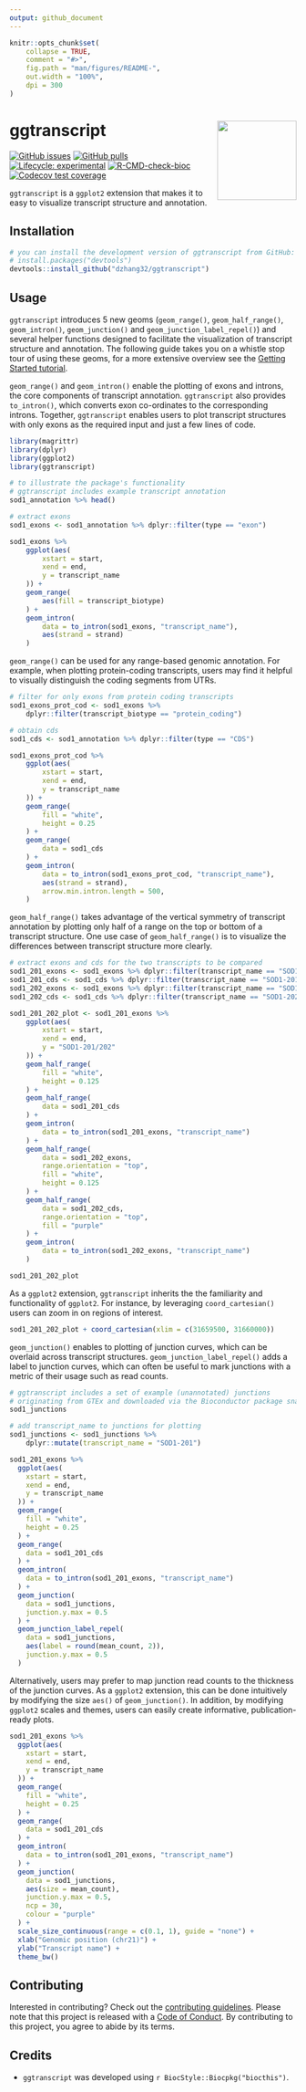 ```yaml
---
output: github_document
---
```


```r
knitr::opts_chunk$set(
    collapse = TRUE,
    comment = "#>",
    fig.path = "man/figures/README-",
    out.width = "100%",
    dpi = 300
)
```

# ggtranscript <img src="man/figures/ggtranscript_logo_cropped.svg" align="right" height="139" />

<!-- badges: start -->
[![GitHub issues](https://img.shields.io/github/issues/dzhang32/ggtranscript)](https://github.com/dzhang32/ggtranscript/issues)
[![GitHub pulls](https://img.shields.io/github/issues-pr/dzhang32/ggtranscript)](https://github.com/dzhang32/ggtranscript/pulls)
[![Lifecycle: experimental](https://img.shields.io/badge/lifecycle-experimental-orange.svg)](https://lifecycle.r-lib.org/articles/stages.html#experimental)
[![R-CMD-check-bioc](https://github.com/dzhang32/ggtranscript/workflows/R-CMD-check-bioc/badge.svg)](https://github.com/dzhang32/ggtranscript/actions)
[![Codecov test coverage](https://codecov.io/gh/dzhang32/ggtranscript/branch/main/graph/badge.svg)](https://app.codecov.io/gh/dzhang32/ggtranscript?branch=main)
<!-- badges: end -->

`ggtranscript` is a `ggplot2` extension that makes it to easy to visualize transcript structure and annotation. 

## Installation

```r
# you can install the development version of ggtranscript from GitHub:
# install.packages("devtools")
devtools::install_github("dzhang32/ggtranscript")
```

## Usage

`ggtranscript` introduces 5 new geoms (`geom_range()`, `geom_half_range()`, `geom_intron()`, `geom_junction()` and `geom_junction_label_repel()`) and several helper functions designed to facilitate the visualization of transcript structure and annotation. The following guide takes you on a whistle stop tour of using these geoms, for a more extensive overview see the [Getting Started tutorial](https://dzhang32.github.io/ggtranscript/articles/ggtranscript.html).

`geom_range()` and `geom_intron()` enable the plotting of exons and introns, the core components of transcript annotation. `ggtranscript` also provides `to_intron()`, which converts exon co-ordinates to the corresponding introns. Together, `ggtranscript` enables users to plot transcript structures with only exons as the required input and just a few lines of code.  

```r
library(magrittr)
library(dplyr)
library(ggplot2)
library(ggtranscript)

# to illustrate the package's functionality
# ggtranscript includes example transcript annotation
sod1_annotation %>% head()

# extract exons
sod1_exons <- sod1_annotation %>% dplyr::filter(type == "exon")

sod1_exons %>%
    ggplot(aes(
        xstart = start,
        xend = end,
        y = transcript_name
    )) +
    geom_range(
        aes(fill = transcript_biotype)
    ) +
    geom_intron(
        data = to_intron(sod1_exons, "transcript_name"),
        aes(strand = strand)
    )
```

`geom_range()` can be used for any range-based genomic annotation. For example, when plotting protein-coding transcripts, users may find it helpful to visually distinguish the coding segments from UTRs. 

```r
# filter for only exons from protein coding transcripts
sod1_exons_prot_cod <- sod1_exons %>%
    dplyr::filter(transcript_biotype == "protein_coding")

# obtain cds
sod1_cds <- sod1_annotation %>% dplyr::filter(type == "CDS")

sod1_exons_prot_cod %>%
    ggplot(aes(
        xstart = start,
        xend = end,
        y = transcript_name
    )) +
    geom_range(
        fill = "white",
        height = 0.25
    ) +
    geom_range(
        data = sod1_cds
    ) +
    geom_intron(
        data = to_intron(sod1_exons_prot_cod, "transcript_name"),
        aes(strand = strand),
        arrow.min.intron.length = 500,
    )
```

`geom_half_range()` takes advantage of the vertical symmetry of transcript annotation by plotting only half of a range on the top or bottom of a transcript structure. One use case of `geom_half_range()` is to visualize the differences between transcript structure more clearly. 

```r

# extract exons and cds for the two transcripts to be compared
sod1_201_exons <- sod1_exons %>% dplyr::filter(transcript_name == "SOD1-201")
sod1_201_cds <- sod1_cds %>% dplyr::filter(transcript_name == "SOD1-201")
sod1_202_exons <- sod1_exons %>% dplyr::filter(transcript_name == "SOD1-202")
sod1_202_cds <- sod1_cds %>% dplyr::filter(transcript_name == "SOD1-202")

sod1_201_202_plot <- sod1_201_exons %>%
    ggplot(aes(
        xstart = start,
        xend = end,
        y = "SOD1-201/202"
    )) +
    geom_half_range(
        fill = "white",
        height = 0.125
    ) +
    geom_half_range(
        data = sod1_201_cds
    ) +
    geom_intron(
        data = to_intron(sod1_201_exons, "transcript_name")
    ) +
    geom_half_range(
        data = sod1_202_exons,
        range.orientation = "top",
        fill = "white",
        height = 0.125
    ) +
    geom_half_range(
        data = sod1_202_cds,
        range.orientation = "top",
        fill = "purple"
    ) +
    geom_intron(
        data = to_intron(sod1_202_exons, "transcript_name")
    )

sod1_201_202_plot

```

As a `ggplot2` extension, `ggtranscript` inherits the the familiarity and functionality of `ggplot2`. For instance, by leveraging `coord_cartesian()` users can zoom in on regions of interest. 

```r

sod1_201_202_plot + coord_cartesian(xlim = c(31659500, 31660000))

```

`geom_junction()` enables to plotting of junction curves, which can be overlaid across transcript structures. `geom_junction_label_repel()` adds a label to junction curves, which can often be useful to mark junctions with a metric of their usage such as read counts. 

```r

# ggtranscript includes a set of example (unannotated) junctions
# originating from GTEx and downloaded via the Bioconductor package snapcount
sod1_junctions

# add transcript_name to junctions for plotting
sod1_junctions <- sod1_junctions %>%
    dplyr::mutate(transcript_name = "SOD1-201")

sod1_201_exons %>%
  ggplot(aes(
    xstart = start,
    xend = end,
    y = transcript_name
  )) +
  geom_range(
    fill = "white", 
    height = 0.25
  ) +
  geom_range(
    data = sod1_201_cds
  ) + 
  geom_intron(
    data = to_intron(sod1_201_exons, "transcript_name")
  ) + 
  geom_junction(
    data = sod1_junctions,
    junction.y.max = 0.5
  ) +
  geom_junction_label_repel(
    data = sod1_junctions,
    aes(label = round(mean_count, 2)),
    junction.y.max = 0.5
  )

```

Alternatively, users may prefer to map junction read counts to the thickness of the junction curves. As a `ggplot2` extension, this can be done intuitively by modifying the size `aes()` of `geom_junction()`. In addition, by modifying `ggplot2` scales and themes, users can easily create informative, publication-ready plots.

```r

sod1_201_exons %>%
  ggplot(aes(
    xstart = start,
    xend = end,
    y = transcript_name
  )) +
  geom_range(
    fill = "white", 
    height = 0.25
  ) +
  geom_range(
    data = sod1_201_cds
  ) + 
  geom_intron(
    data = to_intron(sod1_201_exons, "transcript_name")
  ) + 
  geom_junction(
    data = sod1_junctions,
    aes(size = mean_count),
    junction.y.max = 0.5, 
    ncp = 30, 
    colour = "purple"
  ) + 
  scale_size_continuous(range = c(0.1, 1), guide = "none") + 
  xlab("Genomic position (chr21)") + 
  ylab("Transcript name") + 
  theme_bw()

```

## Contributing

Interested in contributing? Check out the [contributing guidelines](.github/CONTRIBUTING.md). Please note that this project is released with a [Code of Conduct](https://bioconductor.github.io/bioc_coc_multilingual/). By contributing to this project, you agree to abide by its terms.

## Credits

* `ggtranscript` was developed using `r BiocStyle::Biocpkg("biocthis")`.
